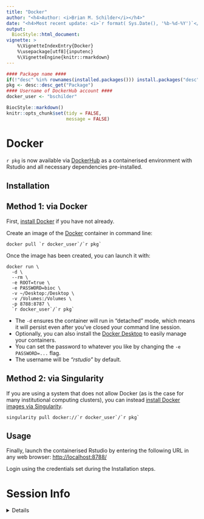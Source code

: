 ```yaml
---
title: "Docker" 
author: "<h4>Author: <i>Brian M. Schilder</i></h4>" 
date: "<h4>Most recent update: <i>`r format( Sys.Date(), '%b-%d-%Y')`</i></h4>"
output:
  BiocStyle::html_document:
vignette: >
    %\VignetteIndexEntry{Docker} 
    %\usepackage[utf8]{inputenc}
    %\VignetteEngine{knitr::rmarkdown}
---
```

  

```r
#### Package name ####
if(!"desc" %in% rownames(installed.packages())) install.packages("desc")
pkg <- desc::desc_get("Package")
#### Username of DockerHub account ####
docker_user <- "bschilder"
```



```r
BiocStyle::markdown()
knitr::opts_chunk$set(tidy = FALSE, 
                      message = FALSE)
```


# Docker

`r pkg` is now available via 
[DockerHub](https://hub.docker.com/repository/docker/`r docker_user`/`r pkg`) 
as a containerised environment with Rstudio and 
all necessary dependencies pre-installed.

## Installation 

## Method 1: via Docker

First, [install Docker](https://docs.docker.com/get-docker/) 
if you have not already. 

Create an image of the [Docker](https://www.docker.com/) container 
in command line:  

```
docker pull `r docker_user`/`r pkg`
```

Once the image has been created, you can launch it with:  

```
docker run \
  -d \
  --rm \
  -e ROOT=true \
  -e PASSWORD=bioc \
  -v ~/Desktop:/Desktop \
  -v /Volumes:/Volumes \
  -p 8788:8787 \
  `r docker_user`/`r pkg`
```  

* The `-d` ensures the container will run in "detached" mode,
which means it will persist even after you've closed your command line session.  
* Optionally, you can also install the [Docker Desktop](https://www.docker.com/products/docker-desktop) 
to easily manage your containers.  
* You can set the password to whatever you like by changing the 
`-e PASSWORD=...` flag.  
* The username will be *"rstudio"* by default.

## Method 2: via Singularity

If you are using a system that does not allow Docker 
(as is the case for many institutional computing clusters), 
you can instead [install Docker images via Singularity](https://sylabs.io/guides/2.6/user-guide/singularity_and_docker.html).  

```
singularity pull docker://`r docker_user`/`r pkg`
```


## Usage 

Finally, launch the containerised Rstudio by entering the 
following URL in any web browser:
[http://localhost:8788/](http://localhost:8788/)

Login using the credentials set during the Installation steps.  


# Session Info 

<details> 

```r
utils::sessionInfo()
```

</details>  

